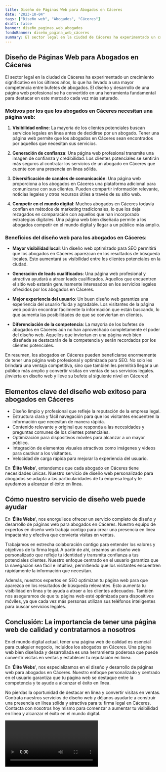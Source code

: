 ```yaml
---
title: Diseño de Páginas Web para Abogados en Cáceres
date: "2023-10-04"
tags: ["Diseño web", "Abogados", "Cáceres"]
draft: false
banner: diseño_paginas_web_abogados
fondoBanner: diseño_pagina_web_cáceres
summary: El sector legal en la ciudad de Cáceres ha experimentado un crecimiento significativo en los últimos años, lo que ha llevado a una mayor competencia entre bufetes de abogados. El diseño y desarrollo de una página web profesional se ha convertido en una herramienta fundamental para destacar en este mercado cada vez más saturado.
---
```



## Diseño de Páginas Web para Abogados en Cáceres

El sector legal en la ciudad de Cáceres ha experimentado un crecimiento significativo en los últimos años, lo que ha llevado a una mayor competencia entre bufetes de abogados. El diseño y desarrollo de una página web profesional se ha convertido en una herramienta fundamental para destacar en este mercado cada vez más saturado.

### Motivos por los que los abogados en Cáceres necesitan una página web:

1. **Visibilidad online**: La mayoría de los clientes potenciales buscan servicios legales en línea antes de decidirse por un abogado. Tener una página web permite que los abogados en Cáceres sean encontrados por aquellos que necesitan sus servicios.

2. **Generación de confianza**: Una página web profesional transmite una imagen de confianza y credibilidad. Los clientes potenciales se sentirán más seguros al contratar los servicios de un abogado en Cáceres que cuente con una presencia en línea sólida.

3. **Diversificación de canales de comunicación**: Una página web proporciona a los abogados en Cáceres una plataforma adicional para comunicarse con sus clientes. Pueden compartir información relevante, noticias legales y otros recursos útiles a través de su sitio web.

4. **Competir en el mundo digital**: Muchos abogados en Cáceres todavía confían en métodos de marketing tradicionales, lo que los deja rezagados en comparación con aquellos que han incorporado estrategias digitales. Una página web bien diseñada permite a los abogados competir en el mundo digital y llegar a un público más amplio.

### Beneficios del diseño web para los abogados en Cáceres:

- **Mayor visibilidad local**: Un diseño web optimizado para SEO permitirá que los abogados en Cáceres aparezcan en los resultados de búsqueda locales. Esto aumentará su visibilidad entre los clientes potenciales en la ciudad.

- **Generación de leads cualificados**: Una página web profesional y atractiva ayudará a atraer leads cualificados. Aquellos que encuentren el sitio web estarán genuinamente interesados en los servicios legales ofrecidos por los abogados en Cáceres.

- **Mejor experiencia del usuario**: Un buen diseño web garantiza una experiencia del usuario fluida y agradable. Los visitantes de la página web podrán encontrar fácilmente la información que están buscando, lo que aumenta las posibilidades de que se conviertan en clientes.

- **Diferenciación de la competencia**: La mayoría de los bufetes de abogados en Cáceres aún no han aprovechado completamente el poder del diseño web. Aquellos que inviertan en una página web bien diseñada se destacarán de la competencia y serán recordados por los clientes potenciales.

En resumen, los abogados en Cáceres pueden beneficiarse enormemente de tener una página web profesional y optimizada para SEO. No solo les brindará una ventaja competitiva, sino que también les permitirá llegar a un público más amplio y convertir visitas en ventas de sus servicios legales. ¡Invierta en diseño web y lleve su bufete al siguiente nivel en Cáceres!

<GifSeo />

<Cta />

## Elementos clave del diseño web exitoso para abogados en Cáceres

- Diseño limpio y profesional que refleje la reputación de la empresa legal.
- Estructura clara y fácil navegación para que los visitantes encuentren la información que necesitan de manera rápida.
- Contenido relevante y original que responda a las necesidades y preguntas comunes de los clientes potenciales.
- Optimización para dispositivos móviles para alcanzar a un mayor público.
- Integración de elementos visuales atractivos como imágenes y videos para cautivar a los visitantes.
- Velocidad de carga rápida para mejorar la experiencia del usuario.

En '**Élite Webs**', entendemos que cada abogado en Cáceres tiene necesidades únicas. Nuestro servicio de diseño web personalizado para abogados se adapta a las particularidades de tu empresa legal y te ayudamos a alcanzar el éxito en línea.

## Cómo nuestro servicio de diseño web puede ayudar

En '**Élite Webs**', nos enorgullece ofrecer un servicio completo de diseño y desarrollo de páginas web para abogados en Cáceres. Nuestro equipo de expertos en diseño web trabaja contigo para crear una presencia en línea impactante y efectiva que convierta visitas en ventas.

Trabajamos en estrecha colaboración contigo para entender los valores y objetivos de tu firma legal. A partir de ahí, creamos un diseño web personalizado que refleje tu identidad y transmita confianza a tus potenciales clientes. Nuestro enfoque centrado en el usuario garantiza que la navegación sea fácil e intuitiva, permitiendo que los visitantes encuentren rápidamente la información que necesitan.

Además, nuestros expertos en SEO optimizan tu página web para que aparezca en los resultados de búsqueda relevantes. Esto aumenta tu visibilidad en línea y te ayuda a atraer a los clientes adecuados. También nos aseguramos de que tu página web esté optimizada para dispositivos móviles, ya que cada vez más personas utilizan sus teléfonos inteligentes para buscar servicios legales.

## Conclusión: La importancia de tener una página web de calidad y contratarnos a nosotros

En el mundo digital actual, tener una página web de calidad es esencial para cualquier negocio, incluidos los abogados en Cáceres. Una página web bien diseñada y desarrollada es una herramienta poderosa que puede convertir visitas en ventas y establecer tu reputación en línea.

En '**Élite Webs**', nos especializamos en el diseño y desarrollo de páginas web para abogados en Cáceres. Nuestro enfoque personalizado y centrado en el usuario garantiza que tu página web se destaque entre la competencia y te ayude a alcanzar el éxito en línea.

No pierdas la oportunidad de destacar en línea y convertir visitas en ventas. Contrata nuestros servicios de diseño web y déjanos ayudarte a construir una presencia en línea sólida y atractiva para tu firma legal en Cáceres. Contacta con nosotros hoy mismo para comenzar a aumentar tu visibilidad en línea y alcanzar el éxito en el mundo digital.

<Video />

<CtaBot job="Abogados" city="Cáceres" />

<Gmaps query="Cáceres+españa+maps" />
